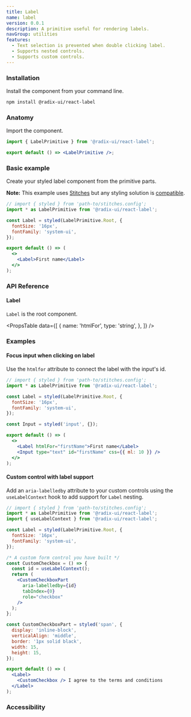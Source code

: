 ```yaml
---
title: Label
name: label
version: 0.0.1
description: A primitive useful for rendering labels.
navGroup: utilities
features:
  - Text selection is prevented when double clicking label.
  - Supports nested controls.
  - Supports custom controls.
---
```


### Installation

Install the component from your command line.

```bash
npm install @radix-ui/react-label
```

### Anatomy

Import the component.

```jsx
import { LabelPrimitive } from '@radix-ui/react-label';

export default () => <LabelPrimitive />;
```

### Basic example

Create your styled label component from the primitive parts.

**Note:** This example uses [Stitches](https://stitches.dev) but any styling solution is [compatible](../overview/styling).

```jsx live manual
// import { styled } from 'path-to/stitches.config';
import * as LabelPrimitive from '@radix-ui/react-label';

const Label = styled(LabelPrimitive.Root, {
  fontSize: '16px',
  fontFamily: 'system-ui',
});

export default () => (
  <>
    <Label>First name</Label>
  </>
);
```

### API Reference

#### Label

`Label` is the root component.

<PropsTable
  data={[
    {
      name: 'htmlFor',
      type: 'string',
    },
  ]}
/>

### Examples

#### Focus input when clicking on label

Use the `htmlfor` attribute to connect the label with the input's id.

```jsx live manual compact
// import { styled } from 'path-to/stitches.config';
import * as LabelPrimitive from '@radix-ui/react-label';

const Label = styled(LabelPrimitive.Root, {
  fontSize: '16px',
  fontFamily: 'system-ui',
});

const Input = styled('input', {});

export default () => (
  <>
    <Label htmlFor="firstName">First name</Label>
    <Input type="text" id="firstName" css={{ ml: 10 }} />
  </>
);
```

#### Custom control with label support

Add an `aria-labelledby` attribute to your custom controls using the `useLabelContext` hook to add support for `Label` nesting.

```jsx live manual compact
// import { styled } from 'path-to/stitches.config';
import * as LabelPrimitive from '@radix-ui/react-label';
import { useLabelContext } from '@radix-ui/react-label';

const Label = styled(LabelPrimitive.Root, {
  fontSize: '16px',
  fontFamily: 'system-ui',
});

/* A custom form control you have built */
const CustomCheckbox = () => {
  const id = useLabelContext();
  return (
    <CustomCheckboxPart
      aria-labelledby={id}
      tabIndex={0}
      role="checkbox"
    />
  );
};

const CustomCheckboxPart = styled('span', {
  display: 'inline-block',
  verticalAlign: 'middle',
  border: '1px solid black',
  width: 15,
  height: 15,
});

export default () => (
  <Label>
    <CustomCheckbox /> I agree to the terms and conditions
  </Label>
);
```

### Accessibility
